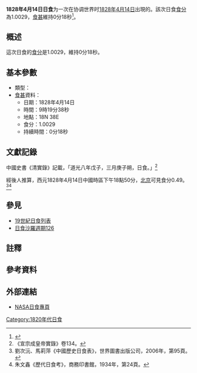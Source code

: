 {{Infobox Solar eclipse
| Year        = 1828
| Month       = 4
| Day         = 14
| Type        = 
| Image       = SE1828Apr14Hm.gif
| Image size  = 200px
| Image intro = 1828年4月14日路徑圖
  <!--   日食資料   -->
| Gamma       = 0.1498
| Mag         = 1.0029
| Saros       = [[日食沙羅週期126|126]]
| Saros total = 
| Saros seq   = 
  <!--     食甚     -->
| Duration    = 0分18秒
| Location    = 
| Coords      = 
| Width       = 10公里
  <!--   開始時間   -->
| Partial     = 
| Start type  = 
| Centre      = 
| Greatest    = 09:19:38
  <!--     倒數     -->
| hour        = 09
| minute      = 19
| second      = 38
| Duration_s  = 
}}
'''1828年4月14日日食'''为一次在协调世界时[[1828年|1828年]][[4月14日|4月14日]]出現的。該次日食[[食分|食分]]為1.0029，[[食甚|食甚]]維持0分18秒<ref name="nasa_catalog_list">{{cite web |url=http://eclipse.gsfc.nasa.gov/SEcat5/SE1801-1900.html |title=Catalog of Solar Eclipses: 1801 to 1900 |language=en |publisher=[[NASA|NASA]] |accessdate=2009-07-26 |archiveurl=https://web.archive.org/web/20150112204733/http://eclipse.gsfc.nasa.gov/SEcat5/SE1801-1900.html |archivedate=2015-01-12 |deadurl=no }}</ref>。

== 概述 ==
這次日食的[[食分|食分]]是1.0029，維持0分18秒。

== 基本參數 ==
{{NoteUTC}}
* 類型：
*[[食甚|食甚]]資料：
** 日期：1828年4月14日
** 時間：9時19分38秒 
** 地點：18N 38E
** 食分：1.0029
** 持續時間：0分18秒

== 文獻記錄 ==
中國史書《清實錄》記載，「道光八年戊子，三月庚子朔，日食。」<ref>《宣宗成皇帝實錄》卷134。</ref></ref>經後人推算，西元1828年4月14日中國時區下午18點50分，[[北京|北京]]可見食分0.49。<ref>劉次沅、馬莉萍《中國歷史日食表》，世界圖書出版公司，2006年，第95頁。</ref><ref>朱文鑫《歷代日食考》，商務印書館，1934年，第24頁。</ref>

== 參見 ==
{{日食主題}}
* [[19世紀日食列表|19世紀日食列表]]
* [[日食沙羅週期126|日食沙羅週期126]]

== 註釋 ==
{{NoteFoot}}

== 參考資料 ==
{{reflist}}

== 外部連結 ==
* [http://eclipse.gsfc.nasa.gov/solar.html NASA日食專頁]{{Wayback|url=http://eclipse.gsfc.nasa.gov/solar.html |date=20190108200537 }}{{en icon}}

{{日食}}

[[Category:1820年代日食|Category:1820年代日食]]

{{Eclipse-stub}}